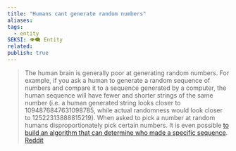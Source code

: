 ```yaml
---
title: "Humans cant generate random numbers"
aliases: 
tags:
  - entity
SEKSI: 👁️‍🗨️ Entity
related:
publish: true
---
```

> The human brain is generally poor at generating random numbers. For example, if you ask a human to generate a random sequence of numbers and compare it to a sequence generated by a computer, the human sequence will have fewer and shorter strings of the same number (i.e. a human generated string looks closer to 1094876847631098785, while actual randomness would look closer to 12522313888815219). When asked to pick a number at random humans disproportionately pick certain numbers. It is even possible [to build an algorithm that can determine who made a specific sequence](https://journals.plos.org/plosone/article?id=10.1371/journal.pone.0041531).
> [Reddit](https://old.reddit.com/r/AskScienceDiscussion/comments/at1x19/can_human_mind_generate_truly_random_numbers_or/egyb4mo/)
